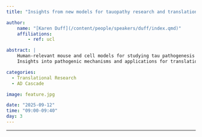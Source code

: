 ```yaml
---
title: "Insights from new models for tauopathy research and translation"

author:
    name: "[Karen Duff](/content/people/speakers/duff/index.qmd)"
    affiliations:
        - ref: ucl

abstract: |
    Human-relevant mouse and cell models for studying tau pathogenesis in AD and FTD-tau have recently been developed. 
    Insights into pathogenic mechanisms and applications for translational research will be discussed.

categories:
  - Translational Research
  - AD Cascade

image: feature.jpg

date: "2025-09-12"
time: "09:00-09:40"
day: 3
---
```


***

<!-- <object data="/res/quarto.pdf" type="application/pdf" width="100%" height="600">
</object>  -->